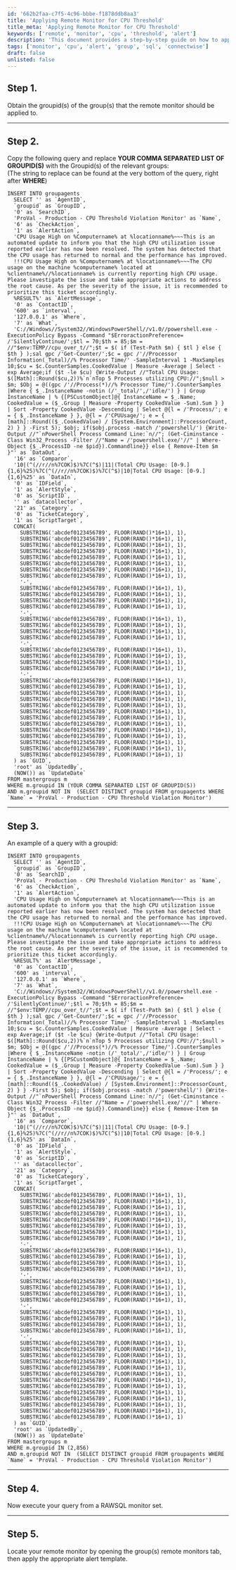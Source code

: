 ```yaml
---
id: '662b2faa-c7f5-4c96-bbbe-f1878ddb8aa3'
title: 'Applying Remote Monitor for CPU Threshold'
title_meta: 'Applying Remote Monitor for CPU Threshold'
keywords: ['remote', 'monitor', 'cpu', 'threshold', 'alert']
description: 'This document provides a step-by-step guide on how to apply a remote monitor for CPU threshold violations in ConnectWise Automate. It includes instructions on obtaining group IDs, constructing SQL queries, and executing them to set up alerts for high CPU usage.'
tags: ['monitor', 'cpu', 'alert', 'group', 'sql', 'connectwise']
draft: false
unlisted: false
---
```

## Step 1.
Obtain the groupid(s) of the group(s) that the remote monitor should be applied to.

---

## Step 2.
Copy the following query and replace **YOUR COMMA SEPARATED LIST OF GROUPID(S)** with the Groupid(s) of the relevant groups:  
(The string to replace can be found at the very bottom of the query, right after **WHERE**)

```
INSERT INTO groupagents 
  SELECT '' as `AgentID`,
  `groupid` as `GroupID`,
  '0' as `SearchID`,
  'ProVal - Production - CPU Threshold Violation Monitor' as `Name`,
  '6' as `CheckAction`,
  '1' as `AlertAction`,
  'CPU Usage High on %Computername% at %locationname%~~~This is an automated update to inform you that the high CPU utilization issue reported earlier has now been resolved. The system has detected that the CPU usage has returned to normal and the performance has improved.
  !!!CPU Usage High on %Computername% at %locationname%~~~The CPU usage on the machine %computername% located at %clientname%//%locationname% is currently reporting high CPU usage. Please investigate the issue and take appropriate actions to address the root cause. As per the severity of the issue, it is recommended to prioritize this ticket accordingly.
  %RESULT%' as `AlertMessage`,
  '0' as `ContactID`,
  '600' as `interval`,
  '127.0.0.1' as `Where`,
  '7' as `What`,
  'C://Windows//System32//WindowsPowerShell//v1.0//powershell.exe -ExecutionPolicy Bypass -Command "$ErroractionPreference= /'SilentlyContinue/';$tl = 70;$th = 85;$m = //"$env:TEMP//cpu_over_t//";$t = $( if (Test-Path $m) { $tl } else { $th } );sal gpc /'Get-Counter/';$c = gpc /'//Processor Information(_Total)//% Processor Time/' -SampleInterval 1 -MaxSamples 10;$cu = $c.CounterSamples.CookedValue | Measure -Average | Select -exp Average;if ($t -le $cu) {Write-Output //"Total CPU Usage: $([Math]::Round($cu,2))%`n`nTop 5 Processes utilizing CPU://";$null > $m; $Obj = @((gpc /'//Process(*)//% Processor Time/').CounterSamples |Where { $_.InstanceName -notin (/'_total/',/'idle/') } | Group InstanceName | % {[PSCustomObject]@{ InstanceName = $_.Name; CookedValue = ($_.Group | Measure -Property CookedValue -Sum).Sum } } | Sort -Property CookedValue -Descending | Select @{l = /'Process/'; e = { $_.InstanceName } }, @{l = /'CPUUsage/'; e = { [math]::Round(($_.CookedValue) / [System.Environment]::ProcessorCount, 2) } } -First 5); $obj; if($obj.process -match /'powershell/') {Write-Output //"`nPowerShell Process Command Line:`n//"; (Get-Ciminstance -Class Win32_Process -Filter //"Name = /'powershell.exe/'//" | Where-Object {$_.ProcessID -ne $pid}).Commandline}} else { Remove-Item $m }"' as `DataOut`,
  '16' as `Comparor`,
  '10|(^(//r//n%7COK)$)%7C(^$)|11|(Total CPU Usage: [0-9.]{1,6}%25)%7C(^(//r//n%7COK)$)%7C(^$)|10|Total CPU Usage: [0-9.]{1,6}%25' as `DataIn`,
  '0' as `IDField`,
  '1' as `AlertStyle`,
  '0' as `ScriptID`,
  '' as `datacollector`,
  '21' as `Category`,
  '0' as `TicketCategory`,
  '1' as `ScriptTarget`,
  CONCAT(
    SUBSTRING('abcdef0123456789', FLOOR(RAND()*16+1), 1),
    SUBSTRING('abcdef0123456789', FLOOR(RAND()*16+1), 1),
    SUBSTRING('abcdef0123456789', FLOOR(RAND()*16+1), 1),
    SUBSTRING('abcdef0123456789', FLOOR(RAND()*16+1), 1),
    SUBSTRING('abcdef0123456789', FLOOR(RAND()*16+1), 1),
    SUBSTRING('abcdef0123456789', FLOOR(RAND()*16+1), 1),
    SUBSTRING('abcdef0123456789', FLOOR(RAND()*16+1), 1),
    SUBSTRING('abcdef0123456789', FLOOR(RAND()*16+1), 1),
    '-',
    SUBSTRING('abcdef0123456789', FLOOR(RAND()*16+1), 1),
    SUBSTRING('abcdef0123456789', FLOOR(RAND()*16+1), 1),
    SUBSTRING('abcdef0123456789', FLOOR(RAND()*16+1), 1),
    SUBSTRING('abcdef0123456789', FLOOR(RAND()*16+1), 1),
    '-',
    SUBSTRING('abcdef0123456789', FLOOR(RAND()*16+1), 1),
    SUBSTRING('abcdef0123456789', FLOOR(RAND()*16+1), 1),
    SUBSTRING('abcdef0123456789', FLOOR(RAND()*16+1), 1),
    SUBSTRING('abcdef0123456789', FLOOR(RAND()*16+1), 1),
    '-',
    SUBSTRING('abcdef0123456789', FLOOR(RAND()*16+1), 1),
    SUBSTRING('abcdef0123456789', FLOOR(RAND()*16+1), 1),
    SUBSTRING('abcdef0123456789', FLOOR(RAND()*16+1), 1),
    SUBSTRING('abcdef0123456789', FLOOR(RAND()*16+1), 1),
    '-',
    SUBSTRING('abcdef0123456789', FLOOR(RAND()*16+1), 1),
    SUBSTRING('abcdef0123456789', FLOOR(RAND()*16+1), 1),
    SUBSTRING('abcdef0123456789', FLOOR(RAND()*16+1), 1),
    SUBSTRING('abcdef0123456789', FLOOR(RAND()*16+1), 1),
    SUBSTRING('abcdef0123456789', FLOOR(RAND()*16+1), 1),
    SUBSTRING('abcdef0123456789', FLOOR(RAND()*16+1), 1),
    SUBSTRING('abcdef0123456789', FLOOR(RAND()*16+1), 1),
    SUBSTRING('abcdef0123456789', FLOOR(RAND()*16+1), 1),
    SUBSTRING('abcdef0123456789', FLOOR(RAND()*16+1), 1),
    SUBSTRING('abcdef0123456789', FLOOR(RAND()*16+1), 1),
    SUBSTRING('abcdef0123456789', FLOOR(RAND()*16+1), 1),
    SUBSTRING('abcdef0123456789', FLOOR(RAND()*16+1), 1),
    SUBSTRING('abcdef0123456789', FLOOR(RAND()*16+1), 1)
  ) as `GUID`,
  'root' as `UpdatedBy`,
  (NOW()) as `UpdateDate`
FROM mastergroups m
WHERE m.groupid IN (YOUR COMMA SEPARATED LIST OF GROUPID(S))
AND m.groupid NOT IN  (SELECT DISTINCT groupid FROM groupagents WHERE `Name` = 'ProVal - Production - CPU Threshold Violation Monitor')
```

---

## Step 3.
An example of a query with a groupid:

```
INSERT INTO groupagents 
  SELECT '' as `AgentID`,
  `groupid` as `GroupID`,
  '0' as `SearchID`,
  'ProVal - Production - CPU Threshold Violation Monitor' as `Name`,
  '6' as `CheckAction`,
  '1' as `AlertAction`,
  'CPU Usage High on %Computername% at %locationname%~~~This is an automated update to inform you that the high CPU utilization issue reported earlier has now been resolved. The system has detected that the CPU usage has returned to normal and the performance has improved.
  !!!CPU Usage High on %Computername% at %locationname%~~~The CPU usage on the machine %computername% located at %clientname%//%locationname% is currently reporting high CPU usage. Please investigate the issue and take appropriate actions to address the root cause. As per the severity of the issue, it is recommended to prioritize this ticket accordingly.
  %RESULT%' as `AlertMessage`,
  '0' as `ContactID`,
  '600' as `interval`,
  '127.0.0.1' as `Where`,
  '7' as `What`,
  'C://Windows//System32//WindowsPowerShell//v1.0//powershell.exe -ExecutionPolicy Bypass -Command "$ErroractionPreference= /'SilentlyContinue/';$tl = 70;$th = 85;$m = //"$env:TEMP//cpu_over_t//";$t = $( if (Test-Path $m) { $tl } else { $th } );sal gpc /'Get-Counter/';$c = gpc /'//Processor Information(_Total)//% Processor Time/' -SampleInterval 1 -MaxSamples 10;$cu = $c.CounterSamples.CookedValue | Measure -Average | Select -exp Average;if ($t -le $cu) {Write-Output //"Total CPU Usage: $([Math]::Round($cu,2))%`n`nTop 5 Processes utilizing CPU://";$null > $m; $Obj = @((gpc /'//Process(*)//% Processor Time/').CounterSamples |Where { $_.InstanceName -notin (/'_total/',/'idle/') } | Group InstanceName | % {[PSCustomObject]@{ InstanceName = $_.Name; CookedValue = ($_.Group | Measure -Property CookedValue -Sum).Sum } } | Sort -Property CookedValue -Descending | Select @{l = /'Process/'; e = { $_.InstanceName } }, @{l = /'CPUUsage/'; e = { [math]::Round(($_.CookedValue) / [System.Environment]::ProcessorCount, 2) } } -First 5); $obj; if($obj.process -match /'powershell/') {Write-Output //"`nPowerShell Process Command Line:`n//"; (Get-Ciminstance -Class Win32_Process -Filter //"Name = /'powershell.exe/'//" | Where-Object {$_.ProcessID -ne $pid}).Commandline}} else { Remove-Item $m }"' as `DataOut`,
  '16' as `Comparor`,
  '10|(^(//r//n%7COK)$)%7C(^$)|11|(Total CPU Usage: [0-9.]{1,6}%25)%7C(^(//r//n%7COK)$)%7C(^$)|10|Total CPU Usage: [0-9.]{1,6}%25' as `DataIn`,
  '0' as `IDField`,
  '1' as `AlertStyle`,
  '0' as `ScriptID`,
  '' as `datacollector`,
  '21' as `Category`,
  '0' as `TicketCategory`,
  '1' as `ScriptTarget`,
  CONCAT(
    SUBSTRING('abcdef0123456789', FLOOR(RAND()*16+1), 1),
    SUBSTRING('abcdef0123456789', FLOOR(RAND()*16+1), 1),
    SUBSTRING('abcdef0123456789', FLOOR(RAND()*16+1), 1),
    SUBSTRING('abcdef0123456789', FLOOR(RAND()*16+1), 1),
    SUBSTRING('abcdef0123456789', FLOOR(RAND()*16+1), 1),
    SUBSTRING('abcdef0123456789', FLOOR(RAND()*16+1), 1),
    SUBSTRING('abcdef0123456789', FLOOR(RAND()*16+1), 1),
    SUBSTRING('abcdef0123456789', FLOOR(RAND()*16+1), 1),
    '-',
    SUBSTRING('abcdef0123456789', FLOOR(RAND()*16+1), 1),
    SUBSTRING('abcdef0123456789', FLOOR(RAND()*16+1), 1),
    SUBSTRING('abcdef0123456789', FLOOR(RAND()*16+1), 1),
    SUBSTRING('abcdef0123456789', FLOOR(RAND()*16+1), 1),
    '-',
    SUBSTRING('abcdef0123456789', FLOOR(RAND()*16+1), 1),
    SUBSTRING('abcdef0123456789', FLOOR(RAND()*16+1), 1),
    SUBSTRING('abcdef0123456789', FLOOR(RAND()*16+1), 1),
    SUBSTRING('abcdef0123456789', FLOOR(RAND()*16+1), 1),
    '-',
    SUBSTRING('abcdef0123456789', FLOOR(RAND()*16+1), 1),
    SUBSTRING('abcdef0123456789', FLOOR(RAND()*16+1), 1),
    SUBSTRING('abcdef0123456789', FLOOR(RAND()*16+1), 1),
    SUBSTRING('abcdef0123456789', FLOOR(RAND()*16+1), 1),
    '-',
    SUBSTRING('abcdef0123456789', FLOOR(RAND()*16+1), 1),
    SUBSTRING('abcdef0123456789', FLOOR(RAND()*16+1), 1),
    SUBSTRING('abcdef0123456789', FLOOR(RAND()*16+1), 1),
    SUBSTRING('abcdef0123456789', FLOOR(RAND()*16+1), 1),
    SUBSTRING('abcdef0123456789', FLOOR(RAND()*16+1), 1),
    SUBSTRING('abcdef0123456789', FLOOR(RAND()*16+1), 1),
    SUBSTRING('abcdef0123456789', FLOOR(RAND()*16+1), 1),
    SUBSTRING('abcdef0123456789', FLOOR(RAND()*16+1), 1),
    SUBSTRING('abcdef0123456789', FLOOR(RAND()*16+1), 1),
    SUBSTRING('abcdef0123456789', FLOOR(RAND()*16+1), 1),
    SUBSTRING('abcdef0123456789', FLOOR(RAND()*16+1), 1),
    SUBSTRING('abcdef0123456789', FLOOR(RAND()*16+1), 1),
    SUBSTRING('abcdef0123456789', FLOOR(RAND()*16+1), 1)
  ) as `GUID`,
  'root' as `UpdatedBy`,
  (NOW()) as `UpdateDate`
FROM mastergroups m
WHERE m.groupid IN (2,856)
AND m.groupid NOT IN  (SELECT DISTINCT groupid FROM groupagents WHERE `Name` = 'ProVal - Production - CPU Threshold Violation Monitor')
```

---

## Step 4.
Now execute your query from a RAWSQL monitor set.

---

## Step 5.
Locate your remote monitor by opening the group(s) remote monitors tab, then apply the appropriate alert template.











